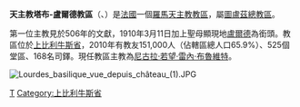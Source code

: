{{Infobox Roman Catholic diocese
|Roman Catholic Diocese of = 天主教塔布-盧爾德教區
|Latin name of diocese =Dioecesis Tarbiensis et Lourdensis
|image =Cathédrale Notre-Dame-de-la-Sède de Tarbes.JPG
|caption = 塔布主教座堂
|location = [[法國|法國]]
|territory =上比利牛斯省
|population=151,000
|rite = 拉丁禮
|patron = 
|province = 圖盧茲
|established = 不晚於506年
|cathedral = [[塔布主教座堂|塔布主教座堂]]
|副主教座堂 =
|leadership = 主教
|website =[http://www.catholique65.fr/diocese/ 官方網頁]
|教宗 = 
|metropolitan = 
|ordinary =尼古拉·若望·雷內·布魯維特
|coadjutor bishop =
|emeritus = 
}}

'''天主教塔布-盧爾德教區'''（{{lang-la|Dioecesis Tarbiensis et Lourdensis}}、{{lang-fr|Diocèse de Tarbes et Lourdes}}）是[[法國|法國]]一個[[羅馬天主教|羅馬天主教]][[教區|教區]]，屬[[天主教圖盧茲總教區|圖盧茲總教區]]。

第一位主教見於506年的文獻，1910年3月11日加上聖母顯現地[[盧爾德|盧爾德]]為銜頭。教區位於[[上比利牛斯省|上比利牛斯省]]，2010年有教友151,000人（佔轄區總人口65.9%）、525個堂區、168名司鐸。現任教區主教為[[尼古拉·若望·雷內·布魯維特|尼古拉·若望·雷內·布魯維特]]。

[[File:Lourdes_basilique_vue_depuis_château_(1).JPG|thumb]]
{{法國天主教教區}}
{{Authority control}}
[[Category:法國天主教教區|T]]
[[Category:上比利牛斯省|Category:上比利牛斯省]]